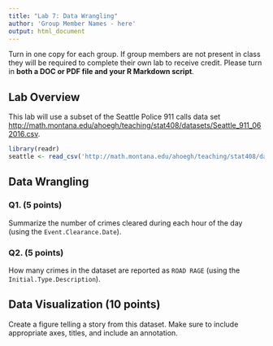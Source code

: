 ```yaml
---
title: "Lab 7: Data Wrangling"
author: 'Group Member Names - here'
output: html_document
---
```

Turn in one copy for each group. If group members are not present in class they will be required to complete their own lab to receive credit. Please turn in **both a DOC or PDF file and your R Markdown script**. 

## Lab Overview

This lab will use a subset of the Seattle Police 911 calls data set [http://math.montana.edu/ahoegh/teaching/stat408/datasets/Seattle_911_062016.csv](http://math.montana.edu/ahoegh/teaching/stat408/datasets/Seattle_911_062016.csv). 

```r
library(readr)
seattle <- read_csv('http://math.montana.edu/ahoegh/teaching/stat408/datasets/Seattle_911_062016.csv')
```


## Data Wrangling

### Q1. (5 points)
Summarize the number of crimes cleared during each hour of the day (using the `Event.Clearance.Date`).

### Q2. (5 points)
How many crimes in the dataset are reported as `ROAD RAGE` (using the `Initial.Type.Description`).

## Data Visualization (10 points)

Create a figure telling a story from this dataset. Make sure to include appropriate axes, titles, and include an annotation.
